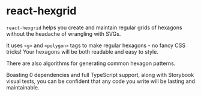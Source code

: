 
<Meta title="Getting Started/Introduction"/>

# react-hexgrid
`react-hexgrid` helps you create and maintain regular grids of hexagons without the headache of wrangling with SVGs.

It uses `<g>` and `<polygon>` tags to make regular hexagons - no fancy CSS tricks!  Your hexagons will be both readable and easy to style.

There are also algorithms for generating common hexagon patterns.

Boasting 0 dependencies and full TypeScript support, along with Storybook visual tests, you can be confident that any code you write will be lasting and maintainable.




